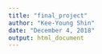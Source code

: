 ```yaml
---
title: "final_project"
author: "Kee-Young Shin"
date: "December 4, 2018"
output: html_document
---
```

